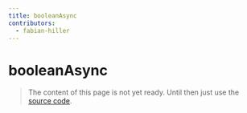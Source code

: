 ```yaml
---
title: booleanAsync
contributors:
  - fabian-hiller
---
```


# booleanAsync

> The content of this page is not yet ready. Until then just use the [source code](https://github.com/fabian-hiller/valibot/blob/main/library/src/schemas/boolean/booleanAsync.ts).
